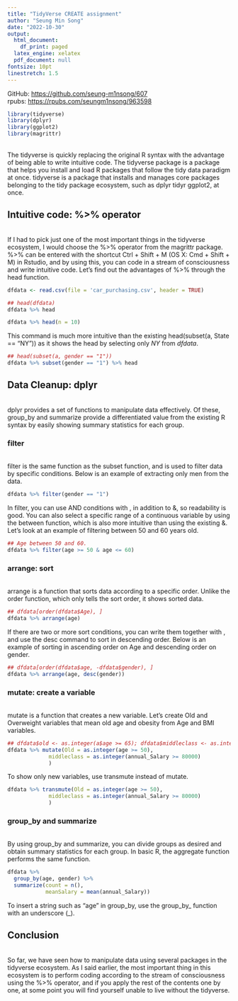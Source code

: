 ```yaml
---
title: "TidyVerse CREATE assignment"  
author: "Seung Min Song"
date: "2022-10-30"
output:
  html_document:
    df_print: paged
  latex_engine: xelatex
  pdf_document: null
fontsize: 10pt
linestretch: 1.5
---
```


GitHub: <https://github.com/seung-m1nsong/607>\
rpubs: <https://rpubs.com/seungm1nsong/963598>
  
```r
library(tidyverse)
library(dplyr)
library(ggplot2)
library(magrittr)
```
\
The tidyverse is quickly replacing the original R syntax with the advantage of being able to write intuitive code. The tidyverse package is a package that helps you install and load R packages that follow the tidy data paradigm at once. tidyverse is a package that installs and manages core packages belonging to the tidy package ecosystem, such as dplyr tidyr ggplot2, at once.
\

## Intuitive code: %>% operator
\
If I had to pick just one of the most important things in the tidyverse ecosystem, I would choose the %>% operator from the magrittr package. %>% can be entered with the shortcut Ctrl + Shift + M (OS X: Cmd + Shift + M) in Rstudio, and by using this, you can code in a stream of consciousness and write intuitive code. Let's find out the advantages of %>% through the head function.
```r
dfdata <- read.csv(file = 'car_purchasing.csv', header = TRUE)
```
```r
## head(dfdata)
dfdata %>% head
```

```r
dfdata %>% head(n = 10)
```
This command is much more intuitive than the existing head(subset(a, State == "NY")) as it shows the head by selecting only *NY* from *dfdata*.
```r
## head(subset(a, gender == "1"))
dfdata %>% subset(gender == "1") %>% head
```

## Data Cleanup: dplyr
\
dplyr provides a set of functions to manipulate data effectively. Of these, group_by and summarize provide a differentiated value from the existing R syntax by easily showing summary statistics for each group. 

### filter
\
filter is the same function as the subset function, and is used to filter data by specific conditions. Below is an example of extracting only men from the data.

```r
dfdata %>% filter(gender == "1") 
```

In filter, you can use AND conditions with , in addition to &, so readability is good. You can also select a specific range of a continuous variable by using the between function, which is also more intuitive than using the existing &. Let's look at an example of filtering between 50 and 60 years old.

```r
## Age between 50 and 60.
dfdata %>% filter(age >= 50 & age <= 60)
```

### arrange: sort
\
arrange is a function that sorts data according to a specific order. Unlike the order function, which only tells the sort order, it shows sorted data.
```r
## dfdata[order(dfdata$Age), ]
dfdata %>% arrange(age)
```
If there are two or more sort conditions, you can write them together with , and use the desc command to sort in descending order. Below is an example of sorting in ascending order on Age and descending order on gender.
```r
## dfdata[order(dfdata$age, -dfdata$gender), ]
dfdata %>% arrange(age, desc(gender))
```

### mutate: create a variable
\
mutate is a function that creates a new variable. Let's create Old and Overweight variables that mean old age and obesity from Age and BMI variables.
```r
## dfdata$old <- as.integer(a$age >= 65); dfdata$middleclass <- as.integer(dfdata$annual_Salary >= 80000)
dfdata %>% mutate(Old = as.integer(age >= 50),
             middleclass = as.integer(annual_Salary >= 80000)
             )
```
To show only new variables, use transmute instead of mutate.
```r
dfdata %>% transmute(Old = as.integer(age >= 50),
             middleclass = as.integer(annual_Salary >= 80000)
             )
``` 

### group_by and summarize
\
By using group_by and summarize, you can divide groups as desired and obtain summary statistics for each group. In basic R, the aggregate function performs the same function.
```r
dfdata %>% 
  group_by(age, gender) %>% 
  summarize(count = n(),
            meanSalary = mean(annual_Salary))
```
To insert a string such as "age" in group_by, use the group_by_ function with an underscore (_).

## Conclusion
\
So far, we have seen how to manipulate data using several packages in the tidyverse ecosystem. As I said earlier, the most important thing in this ecosystem is to perform coding according to the stream of consciousness using the %>% operator, and if you apply the rest of the contents one by one, at some point you will find yourself unable to live without the tidyverse. 

